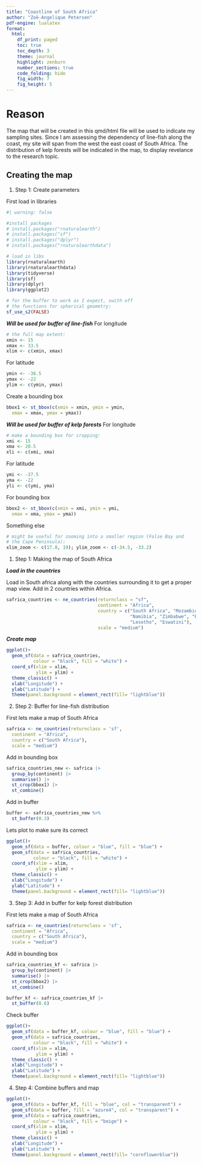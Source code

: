 ```yaml
---
title: "Coastline of South Africa"
author: "Zoë-Angelique Petersen"
pdf-engine: lualatex 
format:
  html: 
    df_print: paged
    toc: true 
    toc_depth: 3
    theme: journal 
    highlight: zenburn 
    number_sections: true
    code_folding: hide 
    fig_width: 7 
    fig_height: 5
---
```


# Reason

The map that will be created in this qmd/html file will be used to indicate my sampling sites. Since I am assessing the dependency of line-fish along the coast, my site will span from the west the east coast of South Africa. The distribution of kelp forests will be indicated in the map, to display revelance to the research topic. 

## Creating the map

1. Step 1: Create parameters

First load in libraries 
```r
#| warning: false

#install packages
# install.packages("rnaturalearth")
# install.packages("sf")
# install.packages("dplyr")
# install.packages("rnaturalearthdata")

# load in libs
library(rnaturalearth)
library(rnaturalearthdata)
library(tidyverse)
library(sf)
library(dplyr)
library(ggplot2)

# for the buffer to work as I expect, swith off
# the functions for spherical geometry:
sf_use_s2(FALSE)
```
***Will be used for buffer of line-fish***
For longitude
```r
# the full map extent:
xmin <- 15
xmax <- 33.5
xlim <- c(xmin, xmax)
```

For latitude 
```r
ymin <- -36.5
ymax <- -22
ylim <- c(ymin, ymax)
```

Create a bounding box
```r
bbox1 <- st_bbox(c(xmin = xmin, ymin = ymin,
  xmax = xmax, ymax = ymax))
```


***Will be used for buffer of kelp forests***
For longitude
```r
# make a bounding box for cropping:
xmi <- 15
xma <- 20.5
xli <- c(xmi, xma)
```

For latitude
```r
ymi <- -37.5
yma <- -22
yli <- c(ymi, yma)
```


For bounding box 
```r
bbox2 <- st_bbox(c(xmin = xmi, ymin = ymi,
  xmax = xma, ymax = yma))
```


Something else
```r
# might be useful for zooming into a smaller region (False Bay and 
# the Cape Peninsula):
xlim_zoom <- c(17.8, 19); ylim_zoom <- c(-34.5, -33.2)
```


1. Step 1: Making the map of South Africa

***Load in the countries***

Load in South africa along with the countries surrounding it to get a proper map view. Add in 2 countries within Africa. 

```r
safrica_countries <- ne_countries(returnclass = "sf",
                                  continent = "Africa",
                                  country = c("South Africa", "Mozambique",
                                              "Namibia", "Zimbabwe", "Botswana",
                                              "Lesotho", "Eswatini"),
                                  scale = "medium")
```


***Create map***
```r

ggplot()+
  geom_sf(data = safrica_countries,
          colour = "black", fill = "white") +
  coord_sf(xlim = xlim,
           ylim = ylim) +
  theme_classic() +
  xlab("Longitude") +
  ylab("Latitude") +
  theme(panel.background = element_rect(fill= "lightblue"))
```

2. Step 2: Buffer for line-fish distribution

First lets make a map of South Africa
```r
safrica <- ne_countries(returnclass = 'sf',
  continent = "Africa",
  country = c("South Africa"),
  scale = "medium")
```


Add in bounding box
```r
safrica_countries_new <- safrica |> 
  group_by(continent) |> 
  summarise() |> 
  st_crop(bbox1) |>
  st_combine()
```

Add in buffer
```r
buffer <- safrica_countries_new %>%
  st_buffer(0.3)
```

Lets plot to make sure its correct
```r
ggplot()+
  geom_sf(data = buffer, colour = "blue", fill = "blue") +
  geom_sf(data = safrica_countries,
          colour = "black", fill = "white") +
  coord_sf(xlim = xlim,
           ylim = ylim) +
  theme_classic() +
  xlab("Longitude") +
  ylab("Latitude") +
  theme(panel.background = element_rect(fill= "lightblue"))
```

3. Step 3: Add in buffer for kelp forest distribution

First lets make a map of South Africa
```r
safrica <- ne_countries(returnclass = 'sf',
  continent = "Africa",
  country = c("South Africa"),
  scale = "medium")
```


Add in bounding box
```r
safrica_countries_kf <- safrica |> 
  group_by(continent) |> 
  summarise() |> 
  st_crop(bbox2) |>
  st_combine()
```


```r
buffer_kf <- safrica_countries_kf |> 
  st_buffer(0.6) 
```

Check buffer
```r
ggplot()+
  geom_sf(data = buffer_kf, colour = "blue", fill = "blue") +
  geom_sf(data = safrica_countries,
          colour = "black", fill = "white") +
  coord_sf(xlim = xlim,
           ylim = ylim) +
  theme_classic() +
  xlab("Longitude") +
  ylab("Latitude") +
  theme(panel.background = element_rect(fill= "lightblue"))
```

4. Step 4: Combine buffers and map

```r
ggplot()+
  geom_sf(data = buffer_kf, fill = "blue", col = "transparent") +
  geom_sf(data = buffer, fill = "azure4", col = "transparent") +
  geom_sf(data = safrica_countries,
          colour = "black", fill = "beige") + 
  coord_sf(xlim = xlim, 
           ylim = ylim) +
  theme_classic() +
  xlab("Longitude") +
  ylab("Latitude") +
  theme(panel.background = element_rect(fill= "cornflowerblue"))
```